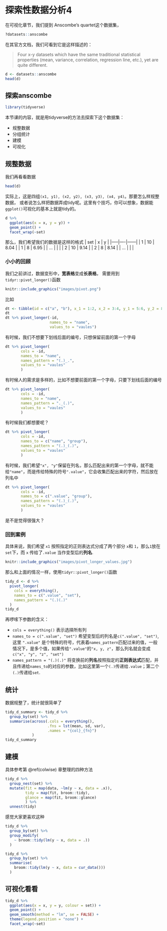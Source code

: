 # 探索性数据分析4 {#eda04}


在可视化章节，我们提到 Anscombe’s quartet这个数据集，
```r
?datasets::anscombe
```
在其官方文档，我们可看到它是这样描述的：

> Four x-y datasets which have the same traditional statistical properties (mean, variance, correlation, regression line, etc.), yet are quite different.



```r
d <- datasets::anscombe
head(d)
```


## 探索anscombe

```r
library(tidyverse)
```

本节课的内容，就是用tidyverse的方法去探索下这个数据集：

- 规整数据
- 分组统计
- 建模
- 可视化


## 规整数据

我们再看看数据
```r
head(d)
```

实际上，这是四组`(x1, y1), (x2, y2), (x3, y3), (x4, y4)`。那要怎么样规整数据，
或者说怎么样把数据弄成tidy呢。这里有个技巧，你可以想象，数据能`ggplot()`可视化的基本上就是tidy的。

```r
d %>% 
  ggplot(aes(x = x, y = y)) + 
  geom_point() + 
  facet_wrap(~set)
```

那么，我们希望我们的数据是这样的格式
| set | x  | y    |
|-----|----|------|
| 1   | 10 | 8.04 |
| 1   | 8  | 6.95 |
| ... |    |      |
| 2   | 10 | 9.14 |
| 2   | 8  | 8.14 |
| ... |    |      |

### 小小的回顾
我们之前讲过，数据变形中，**宽表格**变成**长表格**，
需要用到`tidyr::pivot_longer()`函数
```r
knitr::include_graphics("images/pivot.png")
```

比如
```r
dt <- tibble(id = c("a", "b"), x_1 = 1:2, x_2 = 3:4, y_1 = 5:6, y_2 = 8:9)
dt
dt %>% pivot_longer(-id,
                    names_to = "name",
                    values_to = "vaules")
```

有时候，我们不想要下划线后面的编号，只想保留前面的第一个字母
```r
dt %>% pivot_longer(
       cols = -id, 
       names_to = "name",
       names_pattern = "(.)_.",
       values_to = "vaules"
       )
```


有时候人的需求是多样的，比如不想要前面的第一个字母，只要下划线后面的编号
```r
dt %>% pivot_longer(
       cols = -id, 
       names_to = "name",
       names_pattern = "._(.)",
       values_to = "vaules"
       )
```


有时候我们都想要呢？
```r
dt %>% pivot_longer(
       cols = -id, 
       names_to = c("name", "group"),
       names_pattern = "(.)_(.)",
       values_to = "vaules"
       )
```


有时候，我们希望`"x", "y"`保留在列名，那么匹配出来的第一个字母，就不能给`"name"`，而是传给特殊的符号`".value"`，它会收集匹配出来的字符，然后放在列名中

```r
dt %>% pivot_longer(
       cols = -id, 
       names_to = c(".value", "group"),
       names_pattern = "(.)_(.)",
       values_to = "vaules"
       )
```
是不是觉得很强大？


### 回到案例

具体来说，我们希望 `x1` 按照指定的正则表达式分成了两个部分 `x`和 `1`，那么`1`放在`set`下，而 `x` 传给了`.value` 当作变型后的**列名**.

```r
knitr::include_graphics("images/pivot_longer_values.jpg")
```


那么和上面的情况一样，使用`tidyr::pivot_longer()`函数

```r
tidy_d <- d %>% 
  pivot_longer(
    cols = everything(),
    names_to = c(".value", "set"),
    names_pattern = "(.)(.)"
  )
tidy_d
```

再啰嗦下参数的含义：

- `cols = everything()` 表示选择所有列
- `names_to = c(".value", "set")`  希望变型后的列名是`c(".value", "set")`, 这里 `".value"` 是个特殊的符号，代表着`names_pattern`匹配过来的值，一般情况下，是多个值，如果传给`".value"`的`"x, y, z"`，那么列名就会变成`c("x", "y", "z", "set")`
-  `names_pattern = "(.)(.)"` 将变换前的**列名**按照指定的**正则表达式**匹配，并且传递给`names_to`的对应的参数，比如这里第一个`(.)`传递给`.value`；第二个`(.)`传递给`set`.





## 统计

数据规整了，统计就很简单了
```r
tidy_d_summary <- tidy_d %>%
  group_by(set) %>%
  summarise(across(.cols = everything(),
                   .fns = lst(mean, sd, var),
                   .names = "{col}_{fn}")
            )
tidy_d_summary
```

## 建模

具体参考第 \@ref(colwise) 章整理的四种方法


```r
tidy_d %>% 
  group_nest(set) %>% 
  mutate(fit = map(data, ~lm(y ~ x, data = .x)),
         tidy = map(fit, broom::tidy),
         glance = map(fit, broom::glance)
         ) %>% 
  unnest(tidy)

```


感觉大家更喜欢这种
```r
tidy_d %>% 
  group_by(set) %>% 
  group_modify(
    ~ broom::tidy(lm(y ~ x, data = .))
  )
```


```r
tidy_d %>%
  group_by(set) %>%
  summarise(
    broom::tidy(lm(y ~ x, data = cur_data()))
  )
```


## 可视化看看

```r
tidy_d %>% 
  ggplot(aes(x = x, y = y, colour = set)) +
  geom_point() +
  geom_smooth(method = "lm", se = FALSE) +
  theme(legend.position = "none") +
  facet_wrap(~set)
```


